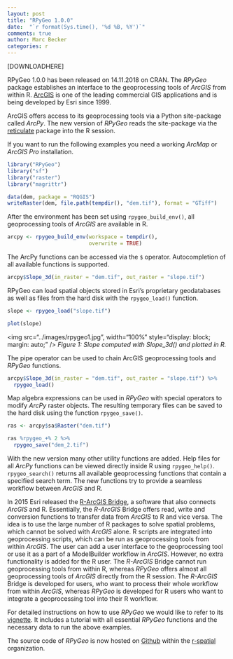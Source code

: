 ```yaml
---
layout: post
title: "RPyGeo 1.0.0"
date:  "`r format(Sys.time(), '%d %B, %Y')`"
comments: true
author: Marc Becker
categories: r
---
```


<script src="https://cdnjs.cloudflare.com/ajax/libs/mathjax/2.7.0/MathJax.js?config=TeX-AMS-MML_HTMLorMML" type="text/javascript"></script>

[DOWNLOADHERE]

RPyGeo 1.0.0 has been released on 14.11.2018 on CRAN. 
The _RPyGeo_ package establishes an interface to the geoprocessing tools of _ArcGIS_ from within R. 
[ArcGIS](https://www.esri.com/en-us/arcgis/about-arcgis/overview) is one of the leading commercial GIS applications and is being developed by Esri since 1999.

ArcGIS offers access to its geoprocessing tools via a Python site-package called _ArcPy_. 
The new version of _RPyGeo_ reads the site-package via the [reticulate](https://cran.r-project.org/web/packages/reticulate/index.html) package into the R session.

If you want to run the following examples you need a working _ArcMap_ or _ArcGIS Pro_ installation. 

```r
library("RPyGeo")
library("sf")
library("raster")
library("magrittr")

data(dem, package = "RQGIS")
writeRaster(dem, file.path(tempdir(), "dem.tif"), format = "GTiff")
```

After the environment has been set using `rpygeo_build_env()`, all geoprocessing tools of _ArcGIS_ are available in R.   

```r
arcpy <- rpygeo_build_env(workspace = tempdir(),
                          overwrite = TRUE)
```

The ArcPy functions can be accessed via the `$` operator. 
Autocompletion of all available functions is supported.

```r
arcpy$Slope_3d(in_raster = "dem.tif", out_raster = "slope.tif")
```

RPyGeo can load spatial objects stored in Esri's proprietary geodatabases as well as files from the hard disk with the `rpygeo_load()` function.

```r
slope <- rpygeo_load("slope.tif")

plot(slope)
```

<img src="../images/rpygeo1.jpg", width="100%" style="display: block; margin: auto;" />
*Figure 1: Slope computed with Slope_3d() and plotted in R.*

The pipe operator can be used to chain ArcGIS geoprocessing tools and _RPyGeo_ functions.

```r
arcpy$Slope_3d(in_raster = "dem.tif", out_raster = "slope.tif") %>%
  rpygeo_load()
```

Map algebra expressions can be used in _RPyGeo_ with special operators to modify _ArcPy_ raster objects. 
The resulting temporary files can be saved to the hard disk using the function `rpygeo_save()`.

```r
ras <- arcpy$sa$Raster("dem.tif") 

ras %rpygeo_+% 2 %>%
  rpygeo_save("dem_2.tif")
```

With the new version many other utility functions are added. 
Help files for all _ArcPy_ functions can be viewed directly inside R using `rpygeo_help()`.
`rpygeo_search()` returns all available geoprocessing functions that contain a specified search term. 
The new functions try to provide a seamless workflow between _ArcGIS_ and R.

In 2015 Esri released the [R-ArcGIS Bridge](https://r-arcgis.github.io), a software that also connects _ArcGIS_ and R. 
Essentially, the _R-ArcGIS_ Bridge offers read, write and conversion functions to transfer data from _ArcGIS_ to R and vice versa. 
The idea is to use the large number of R packages to solve spatial problems, which cannot be solved with _ArcGIS_ alone. 
R scripts are integrated into geoprocessing scripts, which can be run as geoprocessing tools from within _ArcGIS_. 
The user can add a user interface to the geoprocessing tool or use it as a part of a ModelBuilder workflow in _ArcGIS_. 
However, no extra functionality is added for the R user. 
The _R-ArcGIS_ Bridge cannot run geoprocessing tools from within R, whereas _RPyGeo_ offers almost all geoprocessing tools of _ArcGIS_ directly from the R session. 
The _R-ArcGIS_ Bridge is developed for users, who want to process their whole workflow from within _ArcGIS_, whereas _RPyGeo_ is developed for R users who want to integrate a geoprocessing tool into their R workflow.

For detailed instructions on how to use _RPyGeo_ we would like to refer to its [vignette](https://cran.r-project.org/web/packages/RPyGeo/RPyGeo.pdf). 
It includes a tutorial with all essential _RPyGeo_ functions and the necessary data to run the above examples.

The source code of _RPyGeo_ is now hosted on [Github](https://github.com/r-spatial/RPyGeo) within the [r-spatial](https://github.com/r-spatial/) organization. 
